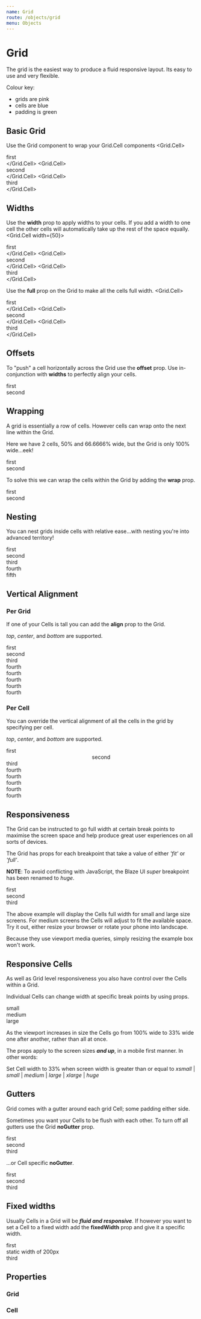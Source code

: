 ```yaml
---
name: Grid
route: /objects/grid
menu: Objects
---
```



# Grid

The grid is the easiest way to produce a fluid responsive layout. Its easy to use and very flexible.

Colour key:
<ul>
    <li class="key key-grid">grids are pink</li>
    <li class="key key-cell">cells are blue</li>
    <li class="key key-padding">padding is green</li>
</ul>

## Basic Grid
Use the Grid component to wrap your Grid.Cell components
<Playground>
    <Grid className="demo">
        <Grid.Cell>
            <div className="text">first</div>
        </Grid.Cell>
        <Grid.Cell>
            <div className="text">second</div>
        </Grid.Cell>
        <Grid.Cell>
            <div className="text">third</div>
        </Grid.Cell>
    </Grid>
</Playground>

## Widths
Use the **width** prop to apply widths to your cells. If you add a width to one cell the other cells will automatically take up the rest of the space equally.
<Playground>
    <Grid className="demo">
        <Grid.Cell width={50}>
            <div className="text">first</div>
        </Grid.Cell>
        <Grid.Cell>
            <div className="text">second</div>
        </Grid.Cell>
        <Grid.Cell>
            <div className="text">third</div>
        </Grid.Cell>
    </Grid>
</Playground>

Use the **full** prop on the Grid to make all the cells full width.
<Playground>
    <Grid full className="demo">
        <Grid.Cell>
            <div className="text">first</div>
        </Grid.Cell>
        <Grid.Cell>
            <div className="text">second</div>
        </Grid.Cell>
        <Grid.Cell>
            <div className="text">third</div>
        </Grid.Cell>
    </Grid>
</Playground>

## Offsets
To "push" a cell horizontally across the Grid use the **offset** prop. Use in-conjunction with **widths** to perfectly align your cells.

<Playground>
    <Grid className="demo">
        <Grid.Cell width={20}>
            <div className="text">first</div>
        </Grid.Cell>
        <Grid.Cell width={20} offset={60}>
            <div className="text">second</div>
        </Grid.Cell>
    </Grid>
</Playground>

## Wrapping
A grid is essentially a row of cells. However cells can wrap onto the next line within the Grid.

Here we have 2 cells, 50% and 66.6666% wide, but the Grid is only 100% wide...eek!

<Playground>
    <Grid className="demo">
        <Grid.Cell width={50}>
            <div className="text">first</div>
        </Grid.Cell>
        <Grid.Cell width={66}>
            <div className="text">second</div>
        </Grid.Cell>
    </Grid>
</Playground>

To solve this we can wrap the cells within the Grid by adding the **wrap** prop.

<Playground>
    <Grid wrap className="demo">
        <Grid.Cell width={50}>
            <div className="text">first</div>
        </Grid.Cell>
        <Grid.Cell width={66}>
            <div className="text">second</div>
        </Grid.Cell>
    </Grid>
</Playground>

## Nesting
You can nest grids inside cells with relative ease...with nesting you're into advanced territory!

<Playground>
    <Grid className="demo">
        <Grid.Cell>
            <Grid>
                <Grid.Cell>
                    <div className="text">first</div>
                </Grid.Cell>
                <Grid.Cell>
                    <div className="text">second</div>
                </Grid.Cell>
            </Grid>
            <Grid>
                <Grid.Cell>
                    <div className="text">third</div>
                </Grid.Cell>
                <Grid.Cell>
                    <div className="text">fourth</div>
                </Grid.Cell>
            </Grid>
        </Grid.Cell>
        <Grid.Cell>
            <div className="text">fifth</div>
        </Grid.Cell>
    </Grid>
</Playground>

## Vertical Alignment
### Per Grid
If one of your Cells is tall you can add the **align** prop to the Grid.

_top_, _center_, and _bottom_ are supported.

<Playground>
    <Grid className="demo" align="bottom">
        <Grid.Cell>
            <div className="text">first</div>
        </Grid.Cell>
        <Grid.Cell>
            <div className="text">second</div>
        </Grid.Cell>
        <Grid.Cell>
            <div className="text">third</div>
        </Grid.Cell>
        <Grid.Cell>
            <div className="text">fourth
            <br/>fourth
            <br/>fourth
            <br/>fourth
            <br/>fourth
            <br/>
            </div>
        </Grid.Cell>
    </Grid>
</Playground>

### Per Cell
You can override the vertical alignment of all the cells in the grid by specifying per cell.

_top_, _center_, and _bottom_ are supported.

<Playground>
    <Grid className="demo">
        <Grid.Cell align="top">
            <div className="text">first</div>
        </Grid.Cell>
        <Grid.Cell align="center">
            <div className="text">second</div>
        </Grid.Cell>
        <Grid.Cell align="bottom">
            <div className="text">third</div>
        </Grid.Cell>
        <Grid.Cell>
            <div className="text">fourth
            <br/>fourth
            <br/>fourth
            <br/>fourth
            <br/>fourth
            <br/>
            </div>
        </Grid.Cell>
    </Grid>
</Playground>

## Responsiveness
The Grid can be instructed to go full width at certain break points to maximise the screen space and help produce great user experiences on all sorts of devices.

The Grid has props for each breakpoint that take a value of either _'fit'_ or _'full'_.


**NOTE**: To avoid conflicting with JavaScript, the Blaze UI _super_ breakpoint has been renamed to _huge_.

<Playground>
    <Grid className="demo" small="full" medium="fit" large="full">
        <Grid.Cell>
            <div className="text">first</div>
        </Grid.Cell>
        <Grid.Cell>
            <div className="text">second</div>
        </Grid.Cell>
        <Grid.Cell>
            <div className="text">third</div>
        </Grid.Cell>
    </Grid>
</Playground>

The above example will display the Cells full width for small and large size screens. For medium screens the Cells will adjust to fit the available space. Try it out, either resize your browser or rotate your phone into landscape.

Because they use viewport media queries, simply resizing the example box won't work.

## Responsive Cells
As well as Grid level responsiveness you also have control over the Cells within a Grid.

Individual Cells can change width at specific break points by using props.

<Playground>
    <Grid wrap className="demo">
        <Grid.Cell width={100} small={33}>
            <div className="text">small</div>
        </Grid.Cell>
        <Grid.Cell width={100} medium={33}>
            <div className="text">medium</div>
        </Grid.Cell>
        <Grid.Cell width={100} large={33}>
            <div className="text">large</div>
        </Grid.Cell>
    </Grid>
</Playground>

As the viewport increases in size the Cells go from 100% wide to 33% wide one after another, rather than all at once.

The props apply to the screen sizes _**and up**_, in a mobile first manner. In other words:

Set Cell width to 33% when screen width is greater than or equal to _xsmall_ | _small_ | _medium_ | _large_ | _xlarge_ | _huge_

## Gutters
Grid comes with a gutter around each grid Cell; some padding either side.

Sometimes you want your Cells to be flush with each other. To turn off all gutters use the Grid **noGutter** prop.

<Playground>
    <Grid className="demo" noGutter>
        <Grid.Cell>
            <div className="text">first</div>
        </Grid.Cell>
        <Grid.Cell>
            <div className="text">second</div>
        </Grid.Cell>
        <Grid.Cell>
            <div className="text">third</div>
        </Grid.Cell>
    </Grid>
</Playground>

...or Cell specific **noGutter**.

<Playground>
    <Grid className="demo">
        <Grid.Cell>
            <div className="text">first</div>
        </Grid.Cell>
        <Grid.Cell>
            <div className="text">second</div>
        </Grid.Cell>
        <Grid.Cell noGutter>
            <div className="text">third</div>
        </Grid.Cell>
    </Grid>
</Playground>

## Fixed widths
Usually Cells in a Grid will be _**fluid and responsive**_. If however you want to set a Cell to a fixed width add the **fixedWidth** prop and give it a specific width.

<Playground>
    <Grid className="demo">
        <Grid.Cell>
            <div className="text">first</div>
        </Grid.Cell>
        <Grid.Cell fixedWidth style={{ width: '200px' }}>
            <div className="text">static width of 200px</div>
        </Grid.Cell>
        <Grid.Cell noGutter>
            <div className="text">third</div>
        </Grid.Cell>
    </Grid>
</Playground>

## Properties
### Grid
<PropsTable of={Grid} />

### Cell
<PropsTable of={Grid.Cell} />